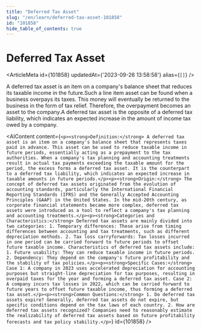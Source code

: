 ```yaml
---
title: "Deferred Tax Asset"
slug: "/en/learn/deferred-tax-asset-101858"
id: "101858"
hide_table_of_contents: true
---
```



# Deferred Tax Asset

<ArticleMeta id={101858} updatedAt={'2023-09-26 13:58:58'} alias={`[]`} />
<div className='border-solid border-b border-t-0 my-4 border-[var(--ifm-color-gray-300)]' />

A deferred tax asset is an item on a company's balance sheet that reduces its taxable income in the future.Such a line item asset can be found when a business overpays its taxes. This money will eventually be returned to the business in the form of tax relief. Therefore, the overpayment becomes an asset to the company.A deferred tax asset is the opposite of a deferred tax liability, which indicates an expected increase in the amount of income tax owed by a company.

<AIContent content={`<p><strong>Definition:</strong> A deferred tax asset is an item on a company's balance sheet that represents taxes paid in advance. This asset can be used to reduce taxable income in future periods, essentially acting as a prepayment to the tax authorities. When a company's tax planning and accounting treatments result in actual tax payments exceeding the taxable amount for the period, the excess forms a deferred tax asset. It is the counterpart to a deferred tax liability, which indicates an expected increase in taxable amounts in future periods.</p><p><strong>Origin:</strong> The concept of deferred tax assets originated from the evolution of accounting standards, particularly the International Financial Reporting Standards (IFRS) and the Generally Accepted Accounting Principles (GAAP) in the United States. In the mid-20th century, as corporate financial statements became more complex, deferred tax assets were introduced as a tool to reflect a company's tax planning and accounting treatments.</p><p><strong>Categories and Characteristics:</strong> Deferred tax assets are mainly divided into two categories: 1. Temporary differences: These arise from timing differences between accounting and tax treatments, such as different depreciation methods. 2. Tax loss carryforwards: Tax losses incurred in one period can be carried forward to future periods to offset future taxable income. Characteristics of deferred tax assets include: 1. Future usability: They can reduce taxable income in future periods. 2. Dependency: They depend on the company's future profitability and the stability of tax policies.</p><p><strong>Specific Cases:</strong> Case 1: A company in 2023 uses accelerated depreciation for accounting purposes but straight-line depreciation for tax purposes, resulting in overpaid taxes for the year and forming a deferred tax asset. Case 2: A company incurs tax losses in 2022, which can be carried forward to future years to offset future taxable income, thus forming a deferred tax asset.</p><p><strong>Common Questions:</strong> 1. Do deferred tax assets expire? Generally, deferred tax assets do not expire, but specific conditions depend on the tax laws of each country. 2. How are deferred tax assets recognized? Companies need to reasonably estimate the realizability of deferred tax assets based on future profitability forecasts and tax policy stability.</p>`} id={101858} />
